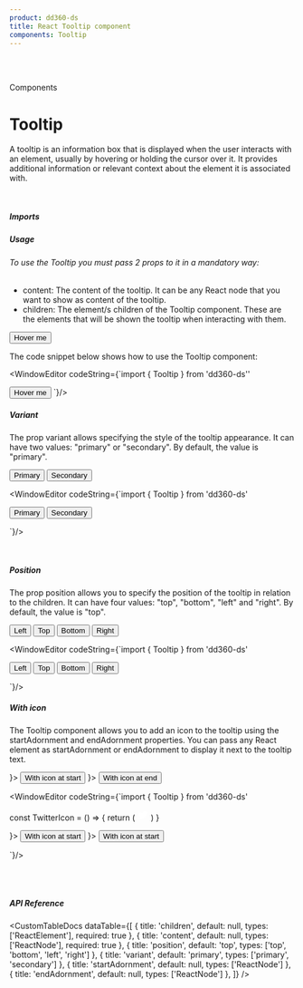 ```yaml
---
product: dd360-ds
title: React Tooltip component
components: Tooltip
---
```


<br id='top' />
<br />

<Label>Components</Label>

# <span name="floating-nav">Tooltip</span>

A tooltip is an information box that is displayed when the user interacts with an element, usually by hovering or holding the cursor over it. 
It provides additional information or relevant context about the element it is associated with.

<br />

##### <span name="floating-nav">Imports</span>

<WindowEditor codeString="import { Tooltip } from 'dd360-ds'" />
<WindowEditor codeString="import Tooltip from 'dd360-ds/Tooltip'" />

##### <span name="floating-nav">Usage</span>

###### To use the Tooltip you must pass 2 props to it in a mandatory way:
- content: The content of the tooltip. It can be any React node that you want to show as content of the tooltip.
- children: The element/s children of the Tooltip component. These are the elements that will be shown the tooltip when interacting with them.

<Playground>
  <Tooltip content="This is a tooltip">
    <Button>Hover me</Button>
  </Tooltip>
</Playground>

The code snippet below shows how to use the Tooltip component:

<WindowEditor
    codeString={`import { Tooltip } from 'dd360-ds''

<Tooltip content="This is a tooltip">
  <Button>Hover me</Button>
</Tooltip>
`}/>

<br />

##### <span name="floating-nav">Variant</span>

The prop variant allows specifying the style of the tooltip appearance. 
It can have two values: "primary" or "secondary". 
By default, the value is "primary".

<Playground>
<Flex alignItems="center" gap="5">
  <Tooltip content="This is a primary tooltip" variant="primary">
    <Button>Primary</Button>
  </Tooltip>
  <Tooltip content="This is a secondary tooltip" variant="secondary">
    <Button>Secondary</Button>
  </Tooltip>
  </Flex>
</Playground>

  <WindowEditor
    codeString={`import { Tooltip } from 'dd360-ds'

<Flex alignItems="center" gap="5">
  <Tooltip content="This is a primary tooltip" variant="primary">
      <Button>Primary</Button>
  </Tooltip>
  <Tooltip content="This is a secondary tooltip" variant="secondary">
    <Button>Secondary</Button>
  </Tooltip>
</Flex>

`}/>

<br />

##### <span name="floating-nav">Position</span>

The prop position allows you to specify the position of the tooltip in relation to the children. 
It can have four values: "top", "bottom", "left" and "right". 
By default, the value is "top".

<Playground>
<Flex alignItems="center" gap="2">
  <Tooltip content="This is a left tooltip" position="left">
    <Button>Left</Button>
  </Tooltip>
  <Tooltip content="This is a top tooltip" position="top">
    <Button>Top</Button>
  </Tooltip>
  <Tooltip content="This is a bottom tooltip" position="bottom">
    <Button>Bottom</Button>
  </Tooltip>
  <Tooltip content="This is a right tooltip" position="right">
    <Button>Right</Button>
  </Tooltip>
</Flex>
</Playground>

  <WindowEditor
    codeString={`import { Tooltip } from 'dd360-ds'

<Flex alignItems="center" gap="2">
  <Tooltip content="This is a left tooltip" position="left">
    <Button>Left</Button>
  </Tooltip>
  <Tooltip content="This is a top tooltip" position="top">
    <Button>Top</Button>
  </Tooltip>
  <Tooltip content="This is a bottom tooltip" position="bottom">
    <Button>Bottom</Button>
  </Tooltip>
  <Tooltip content="This is a right tooltip" position="right">
    <Button>Right</Button>
  </Tooltip>
</Flex>

`}/>

##### <span name="floating-nav">With icon</span>

The Tooltip component allows you to add an icon to the tooltip using the startAdornment and endAdornment properties. 
You can pass any React element as startAdornment or endAdornment to display it next to the tooltip text.

<Playground>
<Flex alignItems="center" gap="5">
  <Tooltip content="This is a tooltip with the Twitter icon at the start" startAdornment={<svg
          xmlns="http://www.w3.org/2000/svg"
          viewBox="0 0 24 24"
          width="20"
          height="20"
        >
          <path fill="none" d="M0 0h24v24H0z" />
          <path fill="white" d="M22.162 5.656a8.384 8.384 0 0 1-2.402.658A4.196 4.196 0 0 0 21.6 4c-.82.488-1.719.83-2.656 1.015a4.182 4.182 0 0 0-7.126 3.814 11.874 11.874 0 0 1-8.62-4.37 4.168 4.168 0 0 0-.566 2.103c0 1.45.738 2.731 1.86 3.481a4.168 4.168 0 0 1-1.894-.523v.052a4.185 4.185 0 0 0 3.355 4.101 4.21 4.21 0 0 1-1.89.072A4.185 4.185 0 0 0 7.97 16.65a8.394 8.394 0 0 1-6.191 1.732 11.83 11.83 0 0 0 6.41 1.88c7.693 0 11.9-6.373 11.9-11.9 0-.18-.005-.362-.013-.54a8.496 8.496 0 0 0 2.087-2.165z" />
        </svg>}>
    <Button>With icon at start</Button>
  </Tooltip>
  <Tooltip content="This is a tooltip with the Twitter icon at the end" endAdornment={<svg
          xmlns="http://www.w3.org/2000/svg"
          viewBox="0 0 24 24"
          width="20"
          height="20"
        >
          <path fill="none" d="M0 0h24v24H0z" />
          <path fill="white" d="M22.162 5.656a8.384 8.384 0 0 1-2.402.658A4.196 4.196 0 0 0 21.6 4c-.82.488-1.719.83-2.656 1.015a4.182 4.182 0 0 0-7.126 3.814 11.874 11.874 0 0 1-8.62-4.37 4.168 4.168 0 0 0-.566 2.103c0 1.45.738 2.731 1.86 3.481a4.168 4.168 0 0 1-1.894-.523v.052a4.185 4.185 0 0 0 3.355 4.101 4.21 4.21 0 0 1-1.89.072A4.185 4.185 0 0 0 7.97 16.65a8.394 8.394 0 0 1-6.191 1.732 11.83 11.83 0 0 0 6.41 1.88c7.693 0 11.9-6.373 11.9-11.9 0-.18-.005-.362-.013-.54a8.496 8.496 0 0 0 2.087-2.165z" />
        </svg>}>
    <Button>With icon at end</Button>
  </Tooltip>
  </Flex>
</Playground>

  <WindowEditor
    codeString={`import { Tooltip } from 'dd360-ds'

const TwitterIcon = () => {
 return (
    <svg
      xmlns="http://www.w3.org/2000/svg"
      viewBox="0 0 24 24"
      width="20"
      height="20"
    >
      <path fill="none" d="M0 0h24v24H0z" />
      <path fill="white" d="M22.162 5.656a8.384 8.384 0 0 1-2.402.658A4.196 4.196 0 0 0 21.6 4c-.82.488-1.719.83-2.656 1.015a4.182 4.182 0 0 0-7.126 3.814 11.874 11.874 0 0 1-8.62-4.37 4.168 4.168 0 0 0-.566 2.103c0 1.45.738 2.731 1.86 3.481a4.168 4.168 0 0 1-1.894-.523v.052a4.185 4.185 0 0 0 3.355 4.101 4.21 4.21 0 0 1-1.89.072A4.185 4.185 0 0 0 7.97 16.65a8.394 8.394 0 0 1-6.191 1.732 11.83 11.83 0 0 0 6.41 1.88c7.693 0 11.9-6.373 11.9-11.9 0-.18-.005-.362-.013-.54a8.496 8.496 0 0 0 2.087-2.165z" />
    </svg>
 )
}

<Flex alignItems="center" gap="5">
  <Tooltip content="This is a tooltip with the Twitter icon at the start" startAdornment={<TwitterIcon />}>
    <Button>With icon at start</Button>
  </Tooltip>
  <Tooltip content="This is a tooltip with the Twitter icon at the end" endAdornment={<TwitterIcon />}>
    <Button>With icon at start</Button>
  </Tooltip>
</Flex>

`}/>

<br />
<br />

##### <span name="floating-nav">API Reference</span>

<CustomTableDocs
  dataTable={[
    { title: 'children', default: null, types: ['ReactElement<any>'], required: true },
    { title: 'content', default: null, types: ['ReactNode'], required: true },
    { title: 'position', default: 'top', types: ['top', 'bottom', 'left', 'right'] },
    { title: 'variant', default: 'primary', types: ['primary', 'secondary'] },
    { title: 'startAdornment', default: null, types: ['ReactNode'] },
    { title: 'endAdornment', default: null, types: ['ReactNode'] },
  ]}
/>

<CustomCallout
    variant="info"
    title="Note"
    icon="info"
    description="This documentation assumes that the audience has basic knowledge of React
    and how to use components in React applications."
/>

<BackAndForwardController />